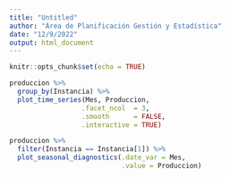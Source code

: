 ```yaml
---
title: "Untitled"
author: "Área de Planificación Gestión y Estadística"
date: "12/9/2022"
output: html_document
---
```


```r
knitr::opts_chunk$set(echo = TRUE)
```



```r
produccion %>%
  group_by(Instancia) %>%
  plot_time_series(Mes, Produccion,
                  .facet_ncol  = 3,
                  .smooth      = FALSE, 
                  .interactive = TRUE)
```

```r
produccion %>% 
  filter(Instancia == Instancia[1]) %>% 
  plot_seasonal_diagnostics(.date_var = Mes,
                            .value = Produccion)
```

